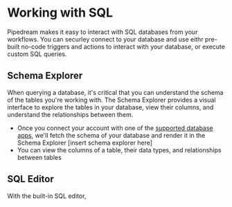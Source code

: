 # Working with SQL

Pipedream makes it easy to interact with SQL databases from your workflows. You can securley connect to your database and use eithr pre-built no-code triggers and actions to interact with your database, or execute custom SQL queries.

## Schema Explorer
When querying a database, it's critical that you can understand the schema of the tables you're working with. The Schema Explorer provides a visual interface to explore the tables in your database, view their columns, and understand the relationships between them. 

- Once you connect your account with one of the [supported database apps](/databases#supported-databases), we'll fetch the schema of your database and render it in the Schema Explorer
[insert schema explorer here]
- You can view the columns of a table, their data types, and relationships between tables

## SQL Editor
With the built-in SQL editor, 


